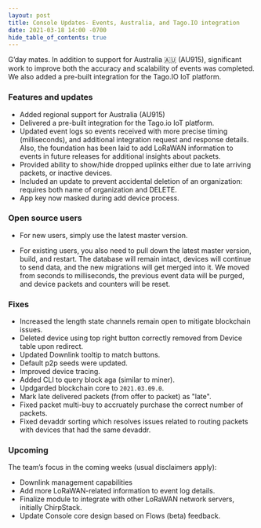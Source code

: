 ```yaml
---
layout: post
title: Console Updates- Events, Australia, and Tago.IO integration
date: 2021-03-18 14:00 -0700
hide_table_of_contents: true
---
```


G’day mates. In addition to support for Australia 🇦🇺 (AU915), significant work to improve both the
accuracy and scalability of events was completed. We also added a pre-built integration for the
Tago.IO IoT platform.

<!--truncate-->

### Features and updates

- Added regional support for Australia (AU915)
- Delivered a pre-built integration for the Tago.io IoT platform.
- Updated event logs so events received with more precise timing (milliseconds), and additional
  integration request and response details. Also, the foundation has been laid to add LoRaWAN
  information to events in future releases for additional insights about packets.
- Provided ability to show/hide dropped uplinks either due to late arriving packets, or inactive
  devices.
- Included an update to prevent accidental deletion of an organization: requires both name of
  organization and DELETE.
- App key now masked during add device process.

### Open source users

- For new users, simply use the latest master version.

- For existing users, you also need to pull down the latest master version, build, and restart. The
  database will remain intact, devices will continue to send data, and the new migrations will get
  merged into it. We moved from seconds to milliseconds, the previous event data will be purged, and
  device packets and counters will be reset.

### Fixes

- Increased the length state channels remain open to mitigate blockchain issues.
- Deleted device using top right button correctly removed from Device table upon redirect.
- Updated Downlink tooltip to match buttons.
- Default p2p seeds were updated.
- Improved device tracing.
- Added CLI to query block aga (similar to miner).
- Updgarded blockchain core to `2021.03.09.0`.
- Mark late delivered packets (from offer to packet) as "late".
- Fixed packet multi-buy to accruately purchase the correct number of packets.
- Fixed devaddr sorting which resolves issues related to routing packets with devices that had the
  same devaddr.

### Upcoming

The team’s focus in the coming weeks (usual disclaimers apply):

- Downlink management capabilities
- Add more LoRaWAN-related information to event log details.
- Finalize module to integrate with other LoRaWAN network servers, initially ChirpStack.
- Update Console core design based on Flows (beta) feedback.
